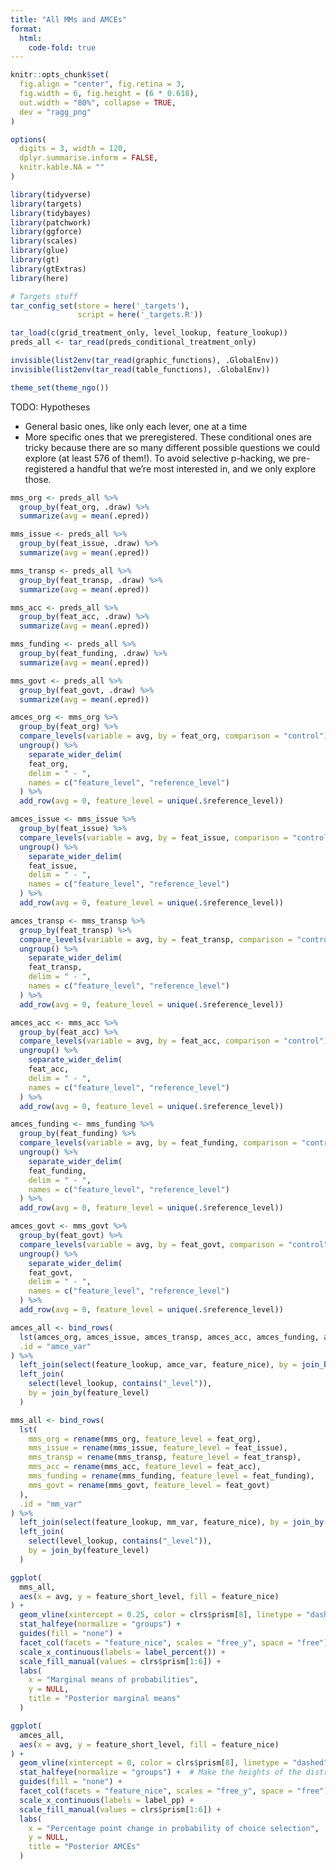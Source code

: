 ```yaml
---
title: "All MMs and AMCEs"
format:
  html:
    code-fold: true
---
```


```r
knitr::opts_chunk$set(
  fig.align = "center", fig.retina = 3,
  fig.width = 6, fig.height = (6 * 0.618),
  out.width = "80%", collapse = TRUE,
  dev = "ragg_png"
)

options(
  digits = 3, width = 120,
  dplyr.summarise.inform = FALSE,
  knitr.kable.NA = ""
)
```

```r
library(tidyverse)
library(targets)
library(tidybayes)
library(patchwork)
library(ggforce)
library(scales)
library(glue)
library(gt)
library(gtExtras)
library(here)

# Targets stuff
tar_config_set(store = here('_targets'),
               script = here('_targets.R'))

tar_load(c(grid_treatment_only, level_lookup, feature_lookup))
preds_all <- tar_read(preds_conditional_treatment_only)

invisible(list2env(tar_read(graphic_functions), .GlobalEnv))
invisible(list2env(tar_read(table_functions), .GlobalEnv))

theme_set(theme_ngo())
```


TODO: Hypotheses

- General basic ones, like only each lever, one at a time
- More specific ones that we preregistered. These conditional ones are tricky because there are so many different possible questions we could explore (at least 576 of them!). To avoid selective p-hacking, we pre-registered a handful that we're most interested in, and we only explore those. 


```r
mms_org <- preds_all %>% 
  group_by(feat_org, .draw) %>% 
  summarize(avg = mean(.epred))

mms_issue <- preds_all %>% 
  group_by(feat_issue, .draw) %>% 
  summarize(avg = mean(.epred))

mms_transp <- preds_all %>% 
  group_by(feat_transp, .draw) %>% 
  summarize(avg = mean(.epred))

mms_acc <- preds_all %>% 
  group_by(feat_acc, .draw) %>% 
  summarize(avg = mean(.epred))

mms_funding <- preds_all %>% 
  group_by(feat_funding, .draw) %>% 
  summarize(avg = mean(.epred))

mms_govt <- preds_all %>% 
  group_by(feat_govt, .draw) %>% 
  summarize(avg = mean(.epred))
```

```r
amces_org <- mms_org %>% 
  group_by(feat_org) %>% 
  compare_levels(variable = avg, by = feat_org, comparison = "control") %>% 
  ungroup() %>% 
    separate_wider_delim(
    feat_org,
    delim = " - ", 
    names = c("feature_level", "reference_level")
  ) %>% 
  add_row(avg = 0, feature_level = unique(.$reference_level))

amces_issue <- mms_issue %>% 
  group_by(feat_issue) %>% 
  compare_levels(variable = avg, by = feat_issue, comparison = "control") %>% 
  ungroup() %>% 
    separate_wider_delim(
    feat_issue,
    delim = " - ", 
    names = c("feature_level", "reference_level")
  ) %>% 
  add_row(avg = 0, feature_level = unique(.$reference_level))

amces_transp <- mms_transp %>% 
  group_by(feat_transp) %>% 
  compare_levels(variable = avg, by = feat_transp, comparison = "control") %>% 
  ungroup() %>% 
    separate_wider_delim(
    feat_transp,
    delim = " - ", 
    names = c("feature_level", "reference_level")
  ) %>% 
  add_row(avg = 0, feature_level = unique(.$reference_level))

amces_acc <- mms_acc %>% 
  group_by(feat_acc) %>% 
  compare_levels(variable = avg, by = feat_acc, comparison = "control") %>% 
  ungroup() %>% 
    separate_wider_delim(
    feat_acc,
    delim = " - ", 
    names = c("feature_level", "reference_level")
  ) %>% 
  add_row(avg = 0, feature_level = unique(.$reference_level))

amces_funding <- mms_funding %>% 
  group_by(feat_funding) %>% 
  compare_levels(variable = avg, by = feat_funding, comparison = "control") %>% 
  ungroup() %>% 
    separate_wider_delim(
    feat_funding,
    delim = " - ", 
    names = c("feature_level", "reference_level")
  ) %>% 
  add_row(avg = 0, feature_level = unique(.$reference_level))

amces_govt <- mms_govt %>% 
  group_by(feat_govt) %>% 
  compare_levels(variable = avg, by = feat_govt, comparison = "control") %>% 
  ungroup() %>% 
    separate_wider_delim(
    feat_govt,
    delim = " - ", 
    names = c("feature_level", "reference_level")
  ) %>% 
  add_row(avg = 0, feature_level = unique(.$reference_level))

amces_all <- bind_rows(
  lst(amces_org, amces_issue, amces_transp, amces_acc, amces_funding, amces_govt),
  .id = "amce_var"
) %>%
  left_join(select(feature_lookup, amce_var, feature_nice), by = join_by(amce_var)) %>%
  left_join(
    select(level_lookup, contains("_level")), 
    by = join_by(feature_level)
  )
```


```r
mms_all <- bind_rows(
  lst(
    mms_org = rename(mms_org, feature_level = feat_org), 
    mms_issue = rename(mms_issue, feature_level = feat_issue), 
    mms_transp = rename(mms_transp, feature_level = feat_transp), 
    mms_acc = rename(mms_acc, feature_level = feat_acc), 
    mms_funding = rename(mms_funding, feature_level = feat_funding), 
    mms_govt = rename(mms_govt, feature_level = feat_govt)
  ),
  .id = "mm_var"
) %>%
  left_join(select(feature_lookup, mm_var, feature_nice), by = join_by(mm_var)) %>%
  left_join(
    select(level_lookup, contains("_level")), 
    by = join_by(feature_level)
  )

ggplot(
  mms_all,
  aes(x = avg, y = feature_short_level, fill = feature_nice)
) +
  geom_vline(xintercept = 0.25, color = clrs$prism[8], linetype = "dashed", linewidth = 0.25) +
  stat_halfeye(normalize = "groups") +
  guides(fill = "none") +
  facet_col(facets = "feature_nice", scales = "free_y", space = "free") +
  scale_x_continuous(labels = label_percent()) +
  scale_fill_manual(values = clrs$prism[1:6]) +
  labs(
    x = "Marginal means of probabilities",
    y = NULL,
    title = "Posterior marginal means"
  )
```


```r
ggplot(
  amces_all,
  aes(x = avg, y = feature_short_level, fill = feature_nice)
) +
  geom_vline(xintercept = 0, color = clrs$prism[8], linetype = "dashed", linewidth = 0.25) +
  stat_halfeye(normalize = "groups") +  # Make the heights of the distributions equal within each facet
  guides(fill = "none") +
  facet_col(facets = "feature_nice", scales = "free_y", space = "free") +
  scale_x_continuous(labels = label_pp) +
  scale_fill_manual(values = clrs$prism[1:6]) +
  labs(
    x = "Percentage point change in probability of choice selection",
    y = NULL,
    title = "Posterior AMCEs"
  )
```
